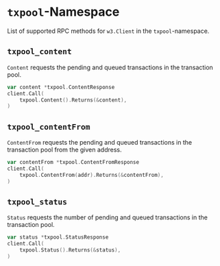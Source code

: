 # `txpool`-Namespace

List of supported RPC methods for `w3.Client` in the `txpool`-namespace.

## `txpool_content`
`Content` requests the pending and queued transactions in the transaction pool.
```go {3}
var content *txpool.ContentResponse
client.Call(
    txpool.Content().Returns(&content),
)
```

## `txpool_contentFrom`
`ContentFrom` requests the pending and queued transactions in the transaction pool from the given address.
```go {3}
var contentFrom *txpool.ContentFromResponse
client.Call(
    txpool.ContentFrom(addr).Returns(&contentFrom),
)
```


## `txpool_status`
`Status` requests the number of pending and queued transactions in the transaction pool.
```go {3}
var status *txpool.StatusResponse
client.Call(
    txpool.Status().Returns(&status),
)
```
